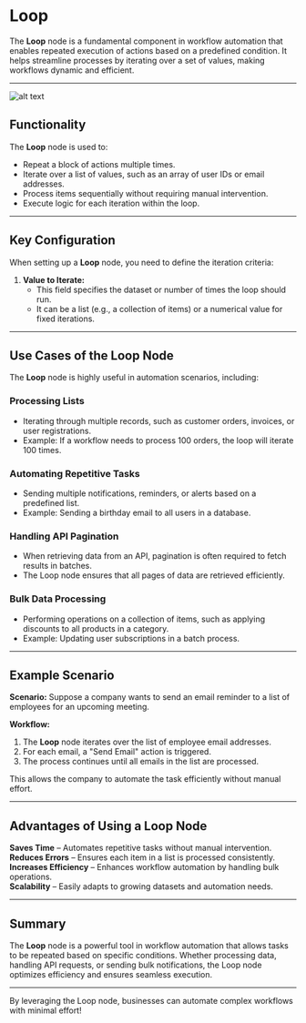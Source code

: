 # **Loop**

The **Loop** node is a fundamental component in workflow automation that enables repeated execution of actions based on a predefined condition. It helps streamline processes by iterating over a set of values, making workflows dynamic and efficient.

---

![alt text](../../../assets/loops/loop.png)

## **Functionality**

The **Loop** node is used to:

- Repeat a block of actions multiple times.
- Iterate over a list of values, such as an array of user IDs or email addresses.
- Process items sequentially without requiring manual intervention.
- Execute logic for each iteration within the loop.

---

## **Key Configuration**

When setting up a **Loop** node, you need to define the iteration criteria:

1. **Value to Iterate:**  
   - This field specifies the dataset or number of times the loop should run.
   - It can be a list (e.g., a collection of items) or a numerical value for fixed iterations.

---

## **Use Cases of the Loop Node**

The **Loop** node is highly useful in automation scenarios, including:

### **Processing Lists**

- Iterating through multiple records, such as customer orders, invoices, or user registrations.
- Example: If a workflow needs to process 100 orders, the loop will iterate 100 times.

### **Automating Repetitive Tasks**

- Sending multiple notifications, reminders, or alerts based on a predefined list.
- Example: Sending a birthday email to all users in a database.

### **Handling API Pagination**

- When retrieving data from an API, pagination is often required to fetch results in batches.
- The Loop node ensures that all pages of data are retrieved efficiently.

### **Bulk Data Processing**

- Performing operations on a collection of items, such as applying discounts to all products in a category.
- Example: Updating user subscriptions in a batch process.

---

## **Example Scenario**

**Scenario:** Suppose a company wants to send an email reminder to a list of employees for an upcoming meeting.  

**Workflow:**

1. The **Loop** node iterates over the list of employee email addresses.
2. For each email, a "Send Email" action is triggered.
3. The process continues until all emails in the list are processed.

This allows the company to automate the task efficiently without manual effort.

---

## **Advantages of Using a Loop Node**

**Saves Time** – Automates repetitive tasks without manual intervention.
**Reduces Errors** – Ensures each item in a list is processed consistently.  
**Increases Efficiency** – Enhances workflow automation by handling bulk operations.  
**Scalability** – Easily adapts to growing datasets and automation needs.

---

## **Summary**

The **Loop** node is a powerful tool in workflow automation that allows tasks to be repeated based on specific conditions. Whether processing data, handling API requests, or sending bulk notifications, the Loop node optimizes efficiency and ensures seamless execution.

---
By leveraging the Loop node, businesses can automate complex workflows with minimal effort!